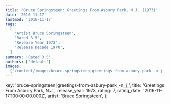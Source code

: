 ```yaml
---
title: 'Bruce Springsteen: Greetings From Asbury Park, N.J. (1973)'
date: '2016-11-17'
lastmod: '2016-11-17'
tags:
  [
    'Artist Bruce Springsteen',
    'Rated 3.5',
    'Release Year 1973',
    'Release Decade 1970',
  ]
summary: 'Rated 3.5'
authors: ['default']
images:
  ['/content/images/bruce-springsteen|greetings-from-asbury-park_-n_j_.jpg']
---
```


  key: 'bruce-springsteen|greetings-from-asbury-park_-n_j_',
  title: 'Greetings From Asbury Park, N.J.',
  release_year: 1973,
  rating: 7,
  rating_date: '2016-11-17T00:00:00.000Z',
  artist: 'Bruce Springsteen',
};

<MusicRating data={data} />
